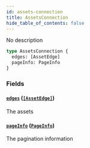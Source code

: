 ```yaml
---
id: assets-connection
title: AssetsConnection
hide_table_of_contents: false
---
```



No description

```graphql
type AssetsConnection {
  edges: [AssetEdge]
  pageInfo: PageInfo
}
```


### Fields

#### [`edges`](#) ([`[AssetEdge]`](/docs/testnet/graphql/objects/asset-edge))

The assets


#### [`pageInfo`](#) ([`PageInfo`](/docs/testnet/graphql/objects/page-info))

The pagination information




